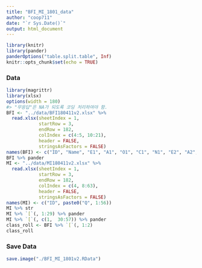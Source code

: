 ```yaml
---
title: "BFI_MI_1801_data"
author: "coop711"
date: "`r Sys.Date()`"
output: html_document
---
```


```r
library(knitr)
library(pander)
panderOptions("table.split.table", Inf)
knitr::opts_chunk$set(echo = TRUE)
```

### Data

```r
library(magrittr)
library(xlsx)
options(width = 180)
#> "무응답"은 NA가 되도록 코딩 처리하여야 함.
BFI <- "../data/BFI180411v2.xlsx" %>% 
  read.xlsx(sheetIndex = 1, 
            startRow = 3, 
            endRow = 182, 
            colIndex = c(4:5, 10:21), 
            header = FALSE, 
            stringsAsFactors = FALSE)
names(BFI) <- c("ID", "Name", "E1", "A1", "O1", "C1", "N1", "E2", "A2", "O2", "C2", "N2", "O3", "A3")
BFI %>% pander
MI <- "../data/MI180411v2.xlsx" %>% 
  read.xlsx(sheetIndex = 1, 
            startRow = 3, 
            endRow = 182, 
            colIndex = c(4, 8:63), 
            header = FALSE, 
            stringsAsFactors = FALSE)
names(MI) <- c("ID", paste0("Q", 1:56))
MI %>% str
MI %>% `[`(, 1:29) %>% pander
MI %>% `[`(, c(1,  30:57)) %>% pander
class_roll <- BFI %>% `[`(, 1:2)
class_roll
```

### Save Data

```r
save.image("./BFI_MI_1801v2.RData")
```

